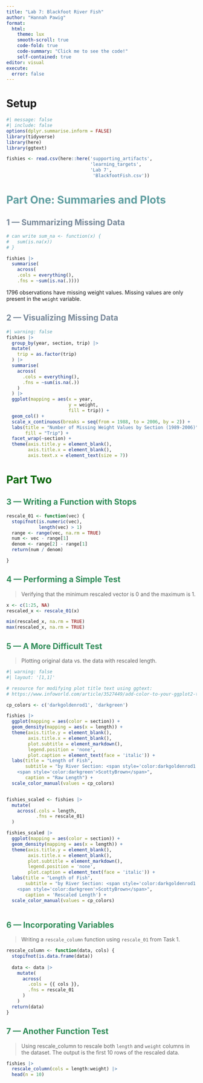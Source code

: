 ```yaml
---
title: "Lab 7: Blackfoot River Fish"
author: "Hannah Pawig"
format:
  html:
    theme: lux
    smooth-scroll: true
    code-fold: true
    code-summary: "Click me to see the code!"
    self-contained: true
editor: visual
execute:
  error: false
---
```


# Setup

```r
#| message: false
#| include: false
options(dplyr.summarise.inform = FALSE)
library(tidyverse)
library(here)
library(ggtext)

fishies <- read.csv(here::here('supporting_artifacts',
                               'learning_targets',
                               'Lab 7',
                                'BlackfootFish.csv'))
```

# Part One: Summaries and Plots {style="color: cadetblue"}

## 1 --- Summarizing Missing Data {style="color: lightslategray"}

```r
# can write sum_na <- function(x) {
#   sum(is.na(x))
# }

fishies |>
  summarise(
    across(
    .cols = everything(),
    .fns = ~sum(is.na(.))))

```

1796 observations have missing weight values. Missing values are only present in the `weight` variable.

## 2 --- Visualizing Missing Data {style="color: lightslategray"}

```r
#| warning: false
fishies |>
  group_by(year, section, trip) |>
  mutate(
    trip = as.factor(trip)
  ) |>
  summarise(
    across(
      .cols = everything(),
      .fns = ~sum(is.na(.))
    )
  ) |>
  ggplot(mapping = aes(x = year,
                       y = weight,
                       fill = trip)) +
  geom_col() +
  scale_x_continuous(breaks = seq(from = 1988, to = 2006, by = 2)) +
  labs(title = "Number of Missing Weight Values by Section (1989-2006)",
       fill = "Trip") +
  facet_wrap(~section) +
  theme(axis.title.y = element_blank(),
        axis.title.x = element_blank(),
        axis.text.x = element_text(size = 7))

```

# Part Two {style="color: darkgreen"}

## 3 --- Writing a Function with Stops {style="color: seagreen"}

```r
rescale_01 <- function(vec) {
  stopifnot(is.numeric(vec),
            length(vec) > 1)
  range <- range(vec, na.rm = TRUE)
  num <- vec - range[1]
  denom <- range[2] - range[1]
  return(num / denom)

}

```

## 4 --- Performing a Simple Test {style="color: seagreen"}

> Verifying that the minimum rescaled vector is 0 and the maximum is 1.

```r
x <- c(1:25, NA)
rescaled_x <- rescale_01(x)

min(rescaled_x, na.rm = TRUE)
max(rescaled_x, na.rm = TRUE)
```

## 5 --- A More Difficult Test {style="color: seagreen"}

> Plotting original data vs. the data with rescaled length.

```r
#| warning: false
#| layout: '[1,1]'

# resource for modifying plot title text using ggtext:
# https://www.infoworld.com/article/3527449/add-color-to-your-ggplot2-text-in-r.html

cp_colors <- c('darkgoldenrod1', 'darkgreen')

fishies |>
  ggplot(mapping = aes(color = section)) +
  geom_density(mapping = aes(x = length)) +
  theme(axis.title.y = element_blank(),
        axis.title.x = element_blank(),
        plot.subtitle = element_markdown(),
        legend.position = 'none',
        plot.caption = element_text(face = 'italic')) +
  labs(title = "Length of Fish",
       subtitle = "by River Section: <span style='color:darkgoldenrod1'>Johnsrud</span> and 
    <span style='color:darkgreen'>ScottyBrown</span>",
       caption = "Raw Length") +
  scale_color_manual(values = cp_colors)


fishies_scaled <- fishies |>
  mutate(
    across(.cols = length,
           .fns = rescale_01)
  )

fishies_scaled |>
  ggplot(mapping = aes(color = section)) +
  geom_density(mapping = aes(x = length)) +
  theme(axis.title.y = element_blank(),
        axis.title.x = element_blank(),
        plot.subtitle = element_markdown(),
        legend.position = 'none',
        plot.caption = element_text(face = 'italic')) +
  labs(title = "Length of Fish",
       subtitle = "by River Section: <span style='color:darkgoldenrod1'>Johnsrud</span> and 
    <span style='color:darkgreen'>ScottyBrown</span>",
       caption = 'Rescaled Length') +
  scale_color_manual(values = cp_colors)
  
```

## 6 --- Incorporating Variables {style="color: seagreen"}

> Writing a `rescale_column` function using `rescale_01` from Task 1.

```r
rescale_column <- function(data, cols) {
  stopifnot(is.data.frame(data))
  
  data <- data |>
    mutate(
      across(
        .cols = {{ cols }},
        .fns = rescale_01
      )
    )
  return(data)
}
```

## 7 --- Another Function Test {style="color: seagreen"}

> Using rescale_column to rescale both `length` and `weight` columns in the dataset. The output is the first 10 rows of the rescaled data.

```r
fishies |>
  rescale_column(cols = length:weight) |>
  head(n = 10)
```
